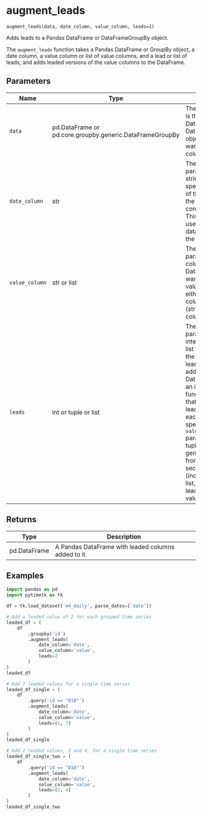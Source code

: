 # augment_leads { #pytimetk.augment_leads }

`augment_leads(data, date_column, value_column, leads=1)`

Adds leads to a Pandas DataFrame or DataFrameGroupBy object.

The `augment_leads` function takes a Pandas DataFrame or GroupBy object, a date column, a value column or list of value columns, and a lead or list of leads, and adds leaded versions of the value columns to the DataFrame.

## Parameters

| Name           | Type                                                     | Description                                                                                                                                                                                                                                                                                                                                                                                                                  | Default    |
|----------------|----------------------------------------------------------|------------------------------------------------------------------------------------------------------------------------------------------------------------------------------------------------------------------------------------------------------------------------------------------------------------------------------------------------------------------------------------------------------------------------------|------------|
| `data`         | pd.DataFrame or pd.core.groupby.generic.DataFrameGroupBy | The `data` parameter is the input DataFrame or DataFrameGroupBy object that you want to add leaded columns to.                                                                                                                                                                                                                                                                                                               | _required_ |
| `date_column`  | str                                                      | The `date_column` parameter is a string that specifies the name of the column in the DataFrame that contains the dates. This column will be used to sort the data before adding the leaded values.                                                                                                                                                                                                                           | _required_ |
| `value_column` | str or list                                              | The `value_column` parameter is the column(s) in the DataFrame that you want to add leaded values for. It can be either a single column name (string) or a list of column names.                                                                                                                                                                                                                                             | _required_ |
| `leads`        | int or tuple or list                                     | The `leads` parameter is an integer, tuple, or list that specifies the number of leaded values to add to the DataFrame. If it is an integer, the function will add that number of leaded values for each column specified in the `value_column` parameter. If it is a tuple, it will generate leads from the first to the second value (inclusive). If it is a list, it will generate leads based on the values in the list. | `1`        |

## Returns

| Type         | Description                                         |
|--------------|-----------------------------------------------------|
| pd.DataFrame | A Pandas DataFrame with leaded columns added to it. |

## Examples

```python
import pandas as pd
import pytimetk as tk

df = tk.load_dataset('m4_daily', parse_dates=['date'])
```

```python
# Add a leaded value of 2 for each grouped time series
leaded_df = (
    df 
        .groupby('id')
        .augment_leads(
            date_column='date',
            value_column='value',
            leads=2
        )
)
leaded_df
```

```python
# Add 7 leaded values for a single time series
leaded_df_single = (
    df 
        .query('id == "D10"')
        .augment_leads(
            date_column='date',
            value_column='value',
            leads=(1, 7)
        )
)
leaded_df_single 
```

```python
# Add 2 leaded values, 2 and 4, for a single time series
leaded_df_single_two = (
    df 
        .query('id == "D10"')
        .augment_leads(
            date_column='date',
            value_column='value',
            leads=[2, 4]
        )
)
leaded_df_single_two
```